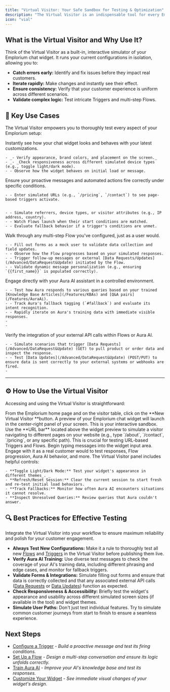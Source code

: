 ```yaml
---
title: "Virtual Visitor: Your Safe Sandbox for Testing & Optimization"
description: "The Virtual Visitor is an indispensable tool for every Emplorium administrator and product manager. It provides a real-time, zero-risk environment to preview and fine-tune your chat widget's appearance, trigger behavior, flow logic, and Aura AI responses before they ever reach your live audience."
icon: "vial"
---
```


## What is the Virtual Visitor and Why Use It?

Think of the Virtual Visitor as a built-in, interactive simulator of your Emplorium chat widget. It runs your current configurations in isolation, allowing you to:

- **Catch errors early:** Identify and fix issues before they impact real customers.
- **Iterate rapidly:** Make changes and instantly see their effect.
- **Ensure consistency:** Verify that your customer experience is uniform across different scenarios.
- **Validate complex logic:** Test intricate Triggers and multi-step Flows.

## 🧪 Key Use Cases

The Virtual Visitor empowers you to thoroughly test every aspect of your Emplorium setup:

<CardGroup cols={2}>
  <Card title="Test Your Widget Setup" icon="brush">
    Instantly see how your chat widget looks and behaves with your latest customizations.

    - _- Verify appearance, brand colors, and placement on the screen._
    - _- _Check responsiveness across different simulated device types (e.g., toggle light/dark mode). 
    - - Observe how the widget behaves on initial load or message.
  </Card>
  <Card title="Simulate Triggers & Conditions" icon="bolt">
    Ensure your proactive messages and automated actions fire correctly under specific conditions.

    - - Enter simulated URLs (e.g., `/pricing`, `/contact`) to see page-based triggers activate. 


    - - Simulate referrers, device types, or visitor attributes (e.g., IP address, country). 
    - - Watch Flows launch when their start conditions are matched.
    - - Evaluate fallback behavior if a trigger's conditions are unmet.
  </Card>
  <Card title="Preview Flows & Forms" icon="diagram-project">
    Walk through any multi-step Flow you've configured, just as a user would.

    - - Fill out forms as a mock user to validate data collection and field updates.
    - - Observe how the Flow progresses based on your simulated responses.
    - - Trigger follow-up messages or external [Data Requests/Updates](/Advanced/DataRequest&Update) initiated by the Flow.
    - - Validate dynamic message personalization (e.g., ensuring `{{first_name}}` is populated correctly).
  </Card>
  <Card title="Test Aura AI Accuracy" icon="robot">
    Engage directly with your Aura AI assistant in a controlled environment.

    - - Test how Aura responds to various queries based on your trained [Knowledge Base Articles](/Features/KBAs) and [Q&A pairs](/Features/AuraAi).
    - - Track Aura's fallback tagging (`#fallback`) and evaluate its intent recognition.
    - - Rapidly iterate on Aura's training data with immediate visible responses.
    - 
    - 
  </Card>
  <Card title="Run Data Requests & Updates" icon="plug">
    Verify the integration of your external API calls within Flows or Aura AI.

    - - Simulate scenarios that trigger [Data Requests](/Advanced/DataRequest&Update) (GET) to pull product or order data and inspect the response.
    - - Test [Data Updates](/Advanced/DataRequest&Update) (POST/PUT) to ensure data is sent correctly to your external systems or webhooks are fired.
    - 
  </Card>
</CardGroup>

---

## ⚙️ How to Use the Virtual Visitor

Accessing and using the Virtual Visitor is straightforward:

<Steps>
  <Step title="Access the Virtual Visitor">
    From the Emplorium home page and on the visitor table, click on the <Icon icon="circle-plus" /> **New Virtual Visitor **button.
  </Step>
  <Step title="Interact with the Widget Preview">
    A preview of your Emplorium chat widget will launch in the center-right panel of your screen. This is your interactive sandbox.
  </Step>
  <Step title="Simulate Page Visits">
    Use the **URL bar** located above the widget preview to simulate a visitor navigating to different pages on your website (e.g., type `/about`, `/contact`, `/pricing`, or any specific path). This is crucial for testing URL-based Triggers and Flows.
  </Step>
  <Step title="Start Typing & Interacting">
    Begin typing messages into the widget input area. Engage with it as a real customer would to test responses, Flow progression, Aura AI behavior, and more.
  </Step>
  <Step title="Utilize Control Options">
    The Virtual Visitor panel includes helpful controls:

    - **Toggle Light/Dark Mode:** Test your widget's appearance in different themes_. _
    - **Refresh/Reset Session:** Clear the current session to start fresh and re-test initial load behaviors.  
    - **Track Fallbacks:** Monitor how often Aura AI encounters situations it cannot resolve. 
    - **Inspect Unresolved Queries:** Review queries that Aura couldn't answer.
  </Step>
</Steps>

## 🔍 Best Practices for Effective Testing

<Tip>
  Integrate the Virtual Visitor into your workflow to ensure maximum reliability and polish for your customer engagement.
</Tip>

- **Always Test New Configurations:** Make it a rule to thoroughly test all new [Flows](/Features/Flows) and [Triggers](/Features/Triggers) in the Virtual Visitor before publishing them live.
- **Verify Aura AI Training:** Use diverse test messages to check the coverage of your AI's training data, including different phrasing and edge cases, and monitor for fallback triggers.
- **Validate Forms & Integrations:** Simulate filling out forms and ensure that data is correctly collected and that any associated external API calls ([Data Requests](/Advanced/DataRequest&Update) or [Data Updates](/Advanced/DataRequest&Update)) function as expected.
- **Check Responsiveness & Accessibility:** Briefly test the widget's appearance and usability across different simulated screen sizes (if available in the tool) and widget themes.
- **Simulate User Paths:** Don't just test individual features. Try to simulate common customer journeys from start to finish to ensure a seamless experience.

## Next Steps

- [Configure a Trigger](/Features/Triggers) - _Build a proactive message and test its firing conditions._
- [Set Up a Flow](/Features/Flows) - _Design a multi-step conversation and ensure its logic unfolds correctly._
- [Train Aura AI](/Features/AuraAi) - _Improve your AI's knowledge base and test its responses._
- [Customize Your Widget](/Features/ChatWidget) - _See immediate visual changes of your widget's design._